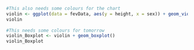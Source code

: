 ```r
  #This also needs some colours for the chart
  violin <- ggplot(data = fevData, aes(y = height, x = sex)) + geom_violin() 
  violin
  
  #This needs some colours for tomorrow
  violin_Boxplot <- violin + geom_boxplot()
  violin_Boxplot

```